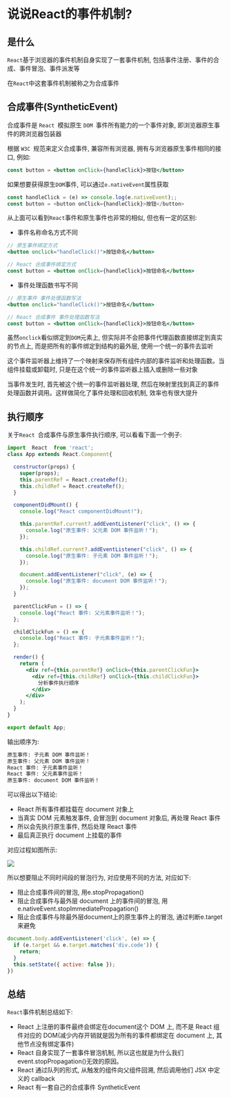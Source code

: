 # 说说React的事件机制?

## 是什么

`React`基于浏览器的事件机制自身实现了一套事件机制, 包括事件注册、事件的合成、事件冒泡、事件派发等

在`React`中这套事件机制被称之为合成事件

## 合成事件(SyntheticEvent)

合成事件是 `React `模拟原生 `DOM `事件所有能力的一个事件对象, 即浏览器原生事件的跨浏览器包装器

根据 `W3C `规范来定义合成事件, 兼容所有浏览器, 拥有与浏览器原生事件相同的接口, 例如: 

```jsx
const button = <button onClick={handleClick}>按钮</button>
```

如果想要获得原生`DOM`事件, 可以通过`e.nativeEvent`属性获取

```js
const handleClick = (e) => console.log(e.nativeEvent);;
const button = <button onClick={handleClick}>按钮</button>
```

从上面可以看到`React`事件和原生事件也非常的相似, 但也有一定的区别: 

- 事件名称命名方式不同

```jsx
// 原生事件绑定方式
<button onclick="handleClick()">按钮命名</button>

// React 合成事件绑定方式
const button = <button onClick={handleClick}>按钮命名</button>
```

- 事件处理函数书写不同

```jsx
// 原生事件 事件处理函数写法
<button onclick="handleClick()">按钮命名</button>

// React 合成事件 事件处理函数写法
const button = <button onClick={handleClick}>按钮命名</button>
```

虽然`onclick`看似绑定到`DOM`元素上, 但实际并不会把事件代理函数直接绑定到真实的节点上, 而是把所有的事件绑定到结构的最外层, 使用一个统一的事件去监听

这个事件监听器上维持了一个映射来保存所有组件内部的事件监听和处理函数。当组件挂载或卸载时, 只是在这个统一的事件监听器上插入或删除一些对象

当事件发生时, 首先被这个统一的事件监听器处理, 然后在映射里找到真正的事件处理函数并调用。这样做简化了事件处理和回收机制, 效率也有很大提升

## 执行顺序

关于`React `合成事件与原生事件执行顺序, 可以看看下面一个例子: 

```jsx
import  React  from 'react';
class App extends React.Component{

  constructor(props) {
    super(props);
    this.parentRef = React.createRef();
    this.childRef = React.createRef();
  }

  componentDidMount() {
    console.log("React componentDidMount!");

    this.parentRef.current?.addEventListener("click", () => {
      console.log("原生事件: 父元素 DOM 事件监听！");
    });

    this.childRef.current?.addEventListener("click", () => {
      console.log("原生事件: 子元素 DOM 事件监听！");
    });

    document.addEventListener("click", (e) => {
      console.log("原生事件: document DOM 事件监听！");
    });
  }

  parentClickFun = () => {
    console.log("React 事件: 父元素事件监听！");
  };

  childClickFun = () => {
    console.log("React 事件: 子元素事件监听！");
  };

  render() {
    return (
      <div ref={this.parentRef} onClick={this.parentClickFun}>
        <div ref={this.childRef} onClick={this.childClickFun}>
          分析事件执行顺序
        </div>
      </div>
    );
  }
}

export default App;
```

输出顺序为: 

```tex
原生事件: 子元素 DOM 事件监听！ 
原生事件: 父元素 DOM 事件监听！ 
React 事件: 子元素事件监听！ 
React 事件: 父元素事件监听！ 
原生事件: document DOM 事件监听！ 
```

可以得出以下结论: 

- React 所有事件都挂载在 document 对象上
- 当真实 DOM 元素触发事件, 会冒泡到 document 对象后, 再处理 React 事件
- 所以会先执行原生事件, 然后处理 React 事件
- 最后真正执行 document 上挂载的事件

对应过程如图所示: 

![](https://static.vue-js.com/08e22ff0-d870-11eb-ab90-d9ae814b240d.png)

所以想要阻止不同时间段的冒泡行为, 对应使用不同的方法, 对应如下: 

- 阻止合成事件间的冒泡, 用e.stopPropagation()
- 阻止合成事件与最外层 document 上的事件间的冒泡, 用e.nativeEvent.stopImmediatePropagation()
- 阻止合成事件与除最外层document上的原生事件上的冒泡, 通过判断e.target来避免

```js
document.body.addEventListener('click', (e) => {   
  if (e.target && e.target.matches('div.code')) {
    return;   
  }    
  this.setState({ active: false });
})
```

## 总结

`React`事件机制总结如下: 

- React 上注册的事件最终会绑定在document这个 DOM 上, 而不是 React 组件对应的 DOM(减少内存开销就是因为所有的事件都绑定在 document 上, 其他节点没有绑定事件)
- React 自身实现了一套事件冒泡机制, 所以这也就是为什么我们 event.stopPropagation()无效的原因。
- React 通过队列的形式, 从触发的组件向父组件回溯, 然后调用他们 JSX 中定义的 callback
- React 有一套自己的合成事件 SyntheticEvent

